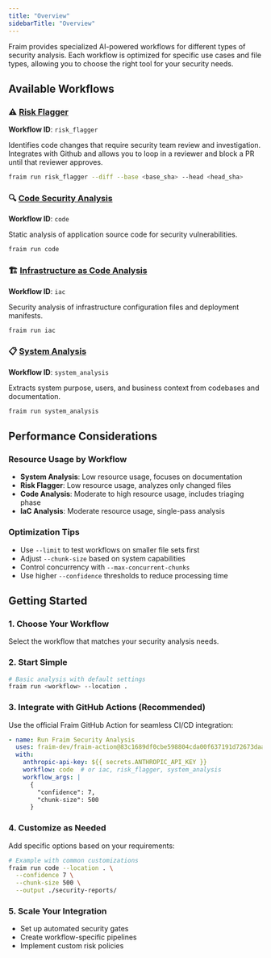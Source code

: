 ```yaml
---
title: "Overview"
sidebarTitle: "Overview"
---
```


Fraim provides specialized AI-powered workflows for different types of security analysis. Each workflow is optimized for specific use cases and file types, allowing you to choose the right tool for your security needs.

## Available Workflows

### ⚠️ [Risk Flagger](/workflows/risk_flagger)
**Workflow ID**: `risk_flagger`

Identifies code changes that require security team review and investigation. Integrates with Github and allows you to loop in a reviewer and block a PR until that reviewer approves.

```bash
fraim run risk_flagger --diff --base <base_sha> --head <head_sha>
```

### 🔍 [Code Security Analysis](/workflows/code)
**Workflow ID**: `code`

Static analysis of application source code for security vulnerabilities.

```bash
fraim run code
```

### 🏗️ [Infrastructure as Code Analysis](/workflows/iac)
**Workflow ID**: `iac`

Security analysis of infrastructure configuration files and deployment manifests.

```bash
fraim run iac
```

### 📋 [System Analysis](/workflows/system_analysis)
**Workflow ID**: `system_analysis`

Extracts system purpose, users, and business context from codebases and documentation.

```bash
fraim run system_analysis
```

## Performance Considerations

### Resource Usage by Workflow
- **System Analysis**: Low resource usage, focuses on documentation
- **Risk Flagger**: Low resource usage, analyzes only changed files
- **Code Analysis**: Moderate to high resource usage, includes triaging phase
- **IaC Analysis**: Moderate resource usage, single-pass analysis

### Optimization Tips
- Use `--limit` to test workflows on smaller file sets first
- Adjust `--chunk-size` based on system capabilities
- Control concurrency with `--max-concurrent-chunks`
- Use higher `--confidence` thresholds to reduce processing time

## Getting Started

### 1. Choose Your Workflow
Select the workflow that matches your security analysis needs.

### 2. Start Simple
```bash
# Basic analysis with default settings
fraim run <workflow> --location .
```

### 3. Integrate with GitHub Actions (Recommended)
Use the official Fraim GitHub Action for seamless CI/CD integration:

```yaml
- name: Run Fraim Security Analysis
  uses: fraim-dev/fraim-action@83c1689df0cbe598804cda00f637191d72673daa
  with:
    anthropic-api-key: ${{ secrets.ANTHROPIC_API_KEY }}
    workflow: code  # or iac, risk_flagger, system_analysis
    workflow_args: |
      {
        "confidence": 7,
        "chunk-size": 500
      }
```

### 4. Customize as Needed
Add specific options based on your requirements:
```bash
# Example with common customizations
fraim run code --location . \
  --confidence 7 \
  --chunk-size 500 \
  --output ./security-reports/
```

### 5. Scale Your Integration
- Set up automated security gates
- Create workflow-specific pipelines  
- Implement custom risk policies
